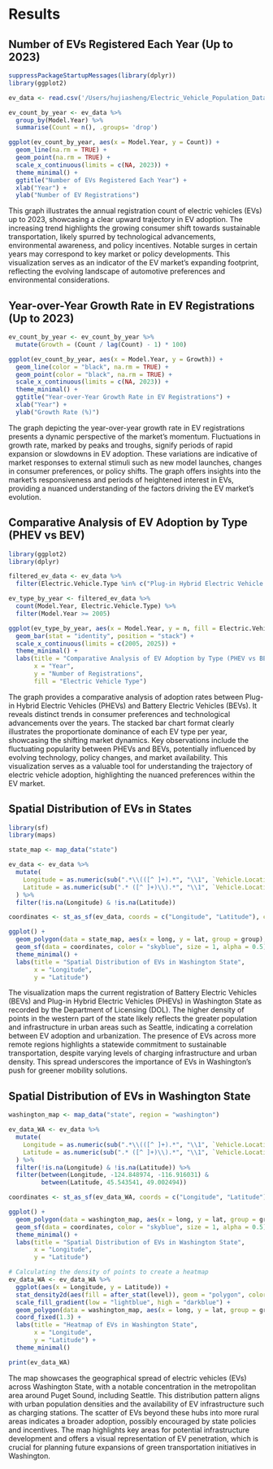 # Results

## Number of EVs Registered Each Year (Up to 2023)
```r
suppressPackageStartupMessages(library(dplyr))
library(ggplot2)

ev_data <- read.csv('/Users/hujiasheng/Electric_Vehicle_Population_Data.csv')

ev_count_by_year <- ev_data %>% 
  group_by(Model.Year) %>%
  summarise(Count = n(), .groups= 'drop')

ggplot(ev_count_by_year, aes(x = Model.Year, y = Count)) +
  geom_line(na.rm = TRUE) +
  geom_point(na.rm = TRUE) +
  scale_x_continuous(limits = c(NA, 2023)) +
  theme_minimal() +
  ggtitle("Number of EVs Registered Each Year") +
  xlab("Year") +
  ylab("Number of EV Registrations")
```
This graph illustrates the annual registration count of electric vehicles (EVs) up to 2023, showcasing a clear upward trajectory in EV adoption. The increasing trend highlights the growing consumer shift towards sustainable transportation, likely spurred by technological advancements, environmental awareness, and policy incentives. Notable surges in certain years may correspond to key market or policy developments. This visualization serves as an indicator of the EV market's expanding footprint, reflecting the evolving landscape of automotive preferences and environmental considerations.

## Year-over-Year Growth Rate in EV Registrations (Up to 2023)
```r
ev_count_by_year <- ev_count_by_year %>%
  mutate(Growth = (Count / lag(Count) - 1) * 100)

ggplot(ev_count_by_year, aes(x = Model.Year, y = Growth)) +
  geom_line(color = "black", na.rm = TRUE) +
  geom_point(color = "black", na.rm = TRUE) +
  scale_x_continuous(limits = c(NA, 2023)) +
  theme_minimal() +
  ggtitle("Year-over-Year Growth Rate in EV Registrations") +
  xlab("Year") +
  ylab("Growth Rate (%)")
```
The graph depicting the year-over-year growth rate in EV registrations presents a dynamic perspective of the market's momentum. Fluctuations in growth rate, marked by peaks and troughs, signify periods of rapid expansion or slowdowns in EV adoption. These variations are indicative of market responses to external stimuli such as new model launches, changes in consumer preferences, or policy shifts. The graph offers insights into the market's responsiveness and periods of heightened interest in EVs, providing a nuanced understanding of the factors driving the EV market's evolution.

## Comparative Analysis of EV Adoption by Type (PHEV vs BEV)
```r
library(ggplot2)
library(dplyr)

filtered_ev_data <- ev_data %>%
  filter(Electric.Vehicle.Type %in% c("Plug-in Hybrid Electric Vehicle (PHEV)", "Battery Electric Vehicle (BEV)"))

ev_type_by_year <- filtered_ev_data %>%
  count(Model.Year, Electric.Vehicle.Type) %>%
  filter(Model.Year >= 2005)

ggplot(ev_type_by_year, aes(x = Model.Year, y = n, fill = Electric.Vehicle.Type)) +
  geom_bar(stat = "identity", position = "stack") +
  scale_x_continuous(limits = c(2005, 2025)) +
  theme_minimal() +
  labs(title = "Comparative Analysis of EV Adoption by Type (PHEV vs BEV)",
       x = "Year",
       y = "Number of Registrations",
       fill = "Electric Vehicle Type")
``` 
The graph provides a comparative analysis of adoption rates between Plug-in Hybrid Electric Vehicles (PHEVs) and Battery Electric Vehicles (BEVs). It reveals distinct trends in consumer preferences and technological advancements over the years. The stacked bar chart format clearly illustrates the proportionate dominance of each EV type per year, showcasing the shifting market dynamics. Key observations include the fluctuating popularity between PHEVs and BEVs, potentially influenced by evolving technology, policy changes, and market availability. This visualization serves as a valuable tool for understanding the trajectory of electric vehicle adoption, highlighting the nuanced preferences within the EV market.

## Spatial Distribution of EVs in States
```r
library(sf)
library(maps)

state_map <- map_data("state")

ev_data <- ev_data %>%
  mutate(
    Longitude = as.numeric(sub(".*\\(([^ ]+).*", "\\1", `Vehicle.Location`)),
    Latitude = as.numeric(sub(".* ([^ ]+)\\).*", "\\1", `Vehicle.Location`))
  ) %>%
  filter(!is.na(Longitude) & !is.na(Latitude))

coordinates <- st_as_sf(ev_data, coords = c("Longitude", "Latitude"), crs = 4326)

ggplot() +
  geom_polygon(data = state_map, aes(x = long, y = lat, group = group), fill = "white", color = "black") +
  geom_sf(data = coordinates, color = "skyblue", size = 1, alpha = 0.5) +
  theme_minimal() +
  labs(title = "Spatial Distribution of EVs in Washington State",
       x = "Longitude",
       y = "Latitude")
```
The visualization maps the current registration of Battery Electric Vehicles (BEVs) and Plug-in Hybrid Electric Vehicles (PHEVs) in Washington State as recorded by the Department of Licensing (DOL). The higher density of points in the western part of the state likely reflects the greater population and infrastructure in urban areas such as Seattle, indicating a correlation between EV adoption and urbanization. The presence of EVs across more remote regions highlights a statewide commitment to sustainable transportation, despite varying levels of charging infrastructure and urban density. This spread underscores the importance of EVs in Washington's push for greener mobility solutions.

## Spatial Distribution of EVs in Washington State
```r
washington_map <- map_data("state", region = "washington")

ev_data_WA <- ev_data %>%
  mutate(
    Longitude = as.numeric(sub(".*\\(([^ ]+).*", "\\1", `Vehicle.Location`)),
    Latitude = as.numeric(sub(".* ([^ ]+)\\).*", "\\1", `Vehicle.Location`))
  ) %>%
  filter(!is.na(Longitude) & !is.na(Latitude)) %>%
  filter(between(Longitude, -124.848974, -116.916031) & 
         between(Latitude, 45.543541, 49.002494))

coordinates <- st_as_sf(ev_data_WA, coords = c("Longitude", "Latitude"), crs = 4326)

ggplot() +
  geom_polygon(data = washington_map, aes(x = long, y = lat, group = group), fill = "white", color = "black") +
  geom_sf(data = coordinates, color = "skyblue", size = 1, alpha = 0.5) +
  theme_minimal() +
  labs(title = "Spatial Distribution of EVs in Washington State",
       x = "Longitude",
       y = "Latitude")

# Calculating the density of points to create a heatmap
ev_data_WA <- ev_data_WA %>%
  ggplot(aes(x = Longitude, y = Latitude)) +
  stat_density2d(aes(fill = after_stat(level)), geom = "polygon", color = "darkblue", alpha = 0.3) +
  scale_fill_gradient(low = "lightblue", high = "darkblue") +
  geom_polygon(data = washington_map, aes(x = long, y = lat, group = group), fill = NA, color = "black") +
  coord_fixed(1.3) +
  labs(title = "Heatmap of EVs in Washington State",
       x = "Longitude",
       y = "Latitude") +
  theme_minimal()

print(ev_data_WA)
```
The map showcases the geographical spread of electric vehicles (EVs) across Washington State, with a notable concentration in the metropolitan area around Puget Sound, including Seattle. This distribution pattern aligns with urban population densities and the availability of EV infrastructure such as charging stations. The scatter of EVs beyond these hubs into more rural areas indicates a broader adoption, possibly encouraged by state policies and incentives. The map highlights key areas for potential infrastructure development and offers a visual representation of EV penetration, which is crucial for planning future expansions of green transportation initiatives in Washington.
